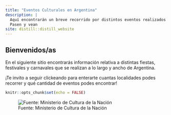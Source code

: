 ```yaml
---
title: "Eventos Culturales en Argentina"
description: |
  Aquí encontrarán un breve recorrido por distintos eventos realizados en el pais. 
  Pasen y vean 
site: distill::distill_website
---
```


## Bienvenidos/as

En el siguiente sitio encontrarás información relativa a distintas fiestas, festivales y carnavales que se realizan a lo largo y ancho de Argentina. 

¡Te invito a seguir clickeando para enterarte cuantas localidades podes recorrer y qué cantidad de eventos podes encontrar!

```r
knitr::opts_chunk$set(echo = FALSE)
```

![Fuente: Ministerio de Cultura de la Nación](https://www.cultura.gob.ar/media/uploads/30946602965_52f7a0fb47_o.jpg)
